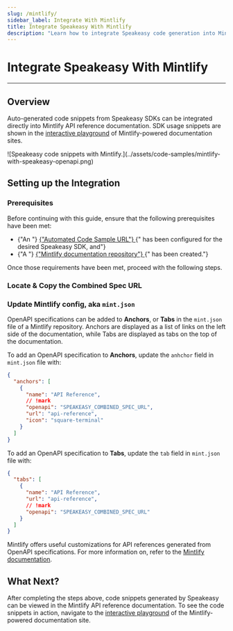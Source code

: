 ```yaml
---
slug: /mintlify/
sidebar_label: Integrate With Mintlify
title: Integrate Speakeasy With Mintlify
description: "Learn how to integrate Speakeasy code generation into Mintlify docs."
---
```



# Integrate Speakeasy With Mintlify

---

## Overview

Auto-generated code snippets from Speakeasy SDKs can be integrated directly into
Mintlify API reference documentation. SDK usage snippets are shown in the
[interactive playground](https://mintlify.com/docs/api-playground/overview) of
Mintlify-powered documentation sites.

<Screenshot url="docs.myapi.com" docs={true}>
  ![Speakeasy code snippets with
  Mintlify.](../assets/code-samples/mintlify-with-speakeasy-openapi.png)
</Screenshot>

## Setting up the Integration

### Prerequisites

<Callout title="IMPORTANT" variant="warning">
  Before continuing with this guide, ensure that the following prerequisites
  have been met:
  <br />
  <ul className="list-disc pl-5">
    <li className="marker:content-['✓__']">
      {"An "}
      <a href="/docs/code-samples/automated-code-sample-urls">
        {"Automated Code Sample URL"}
      </a>
      {" has been configured for the desired Speakeasy SDK, and"}
    </li>
    <li className="marker:content-['✓__']">
      {"A "}
      <a href="https://mintlify.com/docs/quickstart#creating-the-repository">
        {"Mintlify documentation repository"}
      </a>
      {" has been created."}
    </li>
  </ul>
  Once those requirements have been met, proceed with the following steps.
</Callout>

### Locate & Copy the Combined Spec URL

<GetPublicUrlSnippet />

### Update Mintlify config, aka `mint.json`

OpenAPI specifications can be added to **Anchors**, or **Tabs** in the
`mint.json` file of a Mintlify repository. Anchors are displayed as a list of
links on the left side of the documentation, while Tabs are displayed as tabs on
the top of the documentation.

To add an OpenAPI specification to **Anchors**, update the `anhchor` field in
`mint.json` file with:

```json mint.json
{
  "anchors": [
    {
      "name": "API Reference",
      // !mark
      "openapi": "SPEAKEASY_COMBINED_SPEC_URL",
      "url": "api-reference",
      "icon": "square-terminal"
    }
  ]
}
```

To add an OpenAPI specification to **Tabs**, update the `tab` field in
`mint.json` file with:

```json mint.json
{
  "tabs": [
    {
      "name": "API Reference",
      "url": "api-reference",
      // !mark
      "openapi": "SPEAKEASY_COMBINED_SPEC_URL"
    }
  ]
}
```

Mintlify offers useful customizations for API references generated from OpenAPI
specifications. For more information on, refer to the [Mintlify
documentation](https://mintlify.com/docs/api-playground/openapi/setup).

## What Next?

After completing the steps above, code snippets generated by Speakeasy can be
viewed in the Mintlify API reference documentation. To see the code snippets in
action, navigate to the [interactive
playground](https://mintlify.com/docs/api-playground/overview) of the
Mintlify-powered documentation site.
